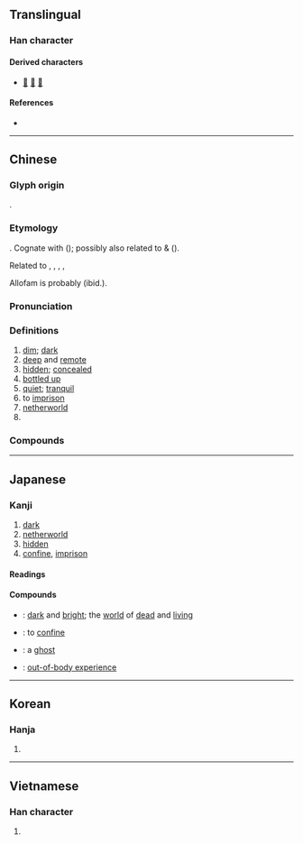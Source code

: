 {{also|豳|凼}}
{{character info}}
==Translingual==

===Han character===
{{Han char|rn=52|rad=幺|as=06|sn=9|four=22770|canj=UVII|ids=⿻山𢆶}}

====Derived characters====
* [[𧍘]] [[𢇑]] [[𢇕]]

====References====
* {{Han ref|kx=0342.120|dkj=09205|dj=0651.100|hdz=21094.080|uh=5E7D|ud=24189|bh=ABD5|bd=43989}}

----

==Chinese==
{{zh-forms|alt=⿶凵又-second round simplified}}

===Glyph origin===
{{Han etym}}
{{Han compound|𢆶|山|ls=psc}}.

===Etymology===
{{der|zh|sit}}. Cognate with {{cog|mro|tr=iu ~ ʔiu|t=dark}} ({{zh-ref|Löffler, 1966}}); possibly also related to {{cog|bo|tr=g-yog-pa|t=to cover}} & {{m|bo|tr=g-yogs|t=lid}} ({{zh-ref|Schuessler, 2007}}).

Related to {{zh-l|黝}}, {{zh-l|窅}}, {{zh-l|杳}}, {{zh-l|穾}}, {{zh-l|窔}}

Allofam is probably {{och-l|窈窕}} (ibid.).

===Pronunciation===
{{zh-pron
|m=yōu
|m-s=
|c=jau1
|c-t=
|g=
|h=pfs=
|j=
|mb=iú
|md=hiŭ
|mn=iu
|mn-t=hiun1/hiu1
|w=
|x=
|mc=y
|oc=y
|cat=a,v,n,pn
}}

===Definitions===
{{zh-hanzi}}

# [[dim]]; [[dark]]
# [[deep]] and [[remote]]
# [[hidden]]; [[concealed]]
# [[bottled up]]
# [[quiet]]; [[tranquil]]
# to [[imprison]]
# [[netherworld]]
# {{surname|zh}}

===Compounds===
{{zh-der|九幽|幽獨|幽靈人口|幽明異路|幽殺|幽夢影|幽厲|幽冥戒|幽雅|尋幽|尋幽訪勝|幽默感|下喬入幽|幽軋|幽真|幽囚受辱|幽都|幽閒|思古幽情|幽期密約|幽宮|幽篁|弔古尋幽|幽默|幽魂|幽香|幽顯異途|幽靜|幽靈車|幽靈|幽闥|幽門|幽邃|幽遠|幽趣|幽谷|幽襟|幽美|幽眇|幽特貝|幽浮|幽流|幽棲巖谷|幽期|幽會|幽昧|幽明|幽敻|幽房|幽憤|幽憂|幽思|幽幽|幽州|幽巖|幽居|幽寂|幽嫻|幽婚|幽天|幽囚|幽咽|幽叢|幽冥地府|幽冥|幽深|幽險|幽微|幽禁|幽蔽|幽客|幽途|八幽|幽蘭|幽情|周幽王|幽庸|幽人|幽明錄|幽暗|幽若|幽閉|幽敞|幽婉|俯遂幽眇|幽絕|幽怨|探幽索隱|清幽|窮幽極微|空谷幽蘭|探幽窮賾|曲徑通幽|懷古幽情|無幽不燭|考績幽明|黜陟幽明|黑色幽默|通幽洞微|闡幽|訪古尋幽|藪幽}}

----

==Japanese==

===Kanji===
{{ja-kanji|grade=c|rs=幺06}}

# [[dark]]
# [[netherworld]]
# [[hidden]]
# [[confine]], [[imprison]]

====Readings====
{{ja-readings
|goon=ゆう<いう
|kanon=ゆう<いう
|kun=くら-い, かす-か
}}

====Compounds====
{{der-top|Compounds}}
* {{ja-r|幽%顕|ゆう%けん}}: [[dark]] and [[bright]]; the [[world]] of [[dead]] and [[living]] 
* {{ja-r|幽%閉|ゆう%へい}}: to [[confine]]
* {{ja-r|幽%霊|ゆう%れい}}: a [[ghost]]
* {{ja-r|幽%体 離%脱|ゆう%たい り%だつ}}: [[out-of-body experience]]
{{der-bottom}}

----

==Korean==

===Hanja===
{{ko-hanja|hangeul=유|rv=yu|mr=yu}}

# {{rfdef|ko|sort=幺06}}

----

==Vietnamese==

===Han character===
{{vi-readings|reading=u, ù|rs=幺06}}

# {{rfdef|vi|sort=幺06}}